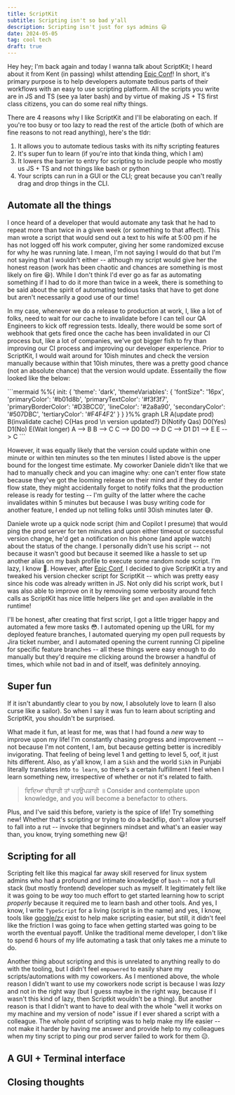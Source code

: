 ```yaml
---
title: ScriptKit
subtitle: Scripting isn't so bad y'all
description: Scripting isn't just for sys admins 😃
date: 2024-05-05
tag: cool tech
draft: true
---
```


<InlineImage
  containerClassName="mx-0 lg:mx-0"
  imgDivClassName="aspect-w-12 aspect-h-7"
  src="https://res.cloudinary.com/dinypqsgl/image/upload/v1715140985/blog/15-scripkit/collab-scripting.webp"
  alt="An image of ai generated people using an anvil and blacksmiting scripts for my automation"
/>

Hey hey; I'm back again and today I wanna talk about ScriptKit; I heard about it
from Kent (in passing) whilst attending [Epic Conf](https://epicweb.dev/conf)!
In short, it's primary purpose is to help developers automate tedious parts of
their workflows with an easy to use scripting platform. All the scripts you
write are in JS and TS (see ya later bash) and by virtue of making JS + TS first
class citizens, you can do some real nifty things.

There are 4 reasons why I like ScriptKit and I'll be elaborating on each. If
you're too busy or too lazy to read the rest of the article (both of which are
fine reasons to not read anything), here's the tldr:

1. It allows you to automate tedious tasks with its nifty scripting features
2. It's super fun to learn (if you're into that kinda thing, which I am)
3. It lowers the barrier to entry for scripting to include people who mostly us
   JS + TS and not things like bash or python
4. Your scripts can run in a GUI or the CLI; great because you can't really drag
   and drop things in the CLI.

## Automate all the things

I once heard of a developer that would automate any task that he had to repeat
more than twice in a given week (or something to that affect). This man wrote a
script that would send out a text to his wife at 5:00 pm if he has not logged
off his work computer, giving her some randomized excuse for why he was running
late. I mean, I'm not saying I would do that but I'm not saying that I wouldn't
either -- although my script would give her the honest reason (work has been
chaotic and chances are something is most likely on fire 😆). While I don't
think I'd ever go as far as automating something if I had to do it more than
twice in a week, there is something to be said about the spirit of automating
tedious tasks that have to get done but aren't necessarily a good use of our
time!

In my case, whenever we do a release to production at work, I, like a lot of
folks, need to wait for our cache to invalidate before I can tell our QA
Engineers to kick off regression tests. Ideally, there would be some sort of
webhook that gets fired once the cache has been invalidated in our CI process
but, like a lot of companies, we've got bigger fish to fry than improving our CI
process and improving our developer experience. Prior to ScriptKit, I would wait
around for 10ish minutes and check the version manually because within that
10ish minutes, there was a pretty good chance (not an absolute chance) that the
version would update. Essentailly the flow looked like the below:

<div className='my-8'>
```mermaid
%%{
  init: {
    'theme': 'dark',
    'themeVariables': {
			'fontSize": '16px',
			'primaryColor': '#b01d8b',
			'primaryTextColor': '#f3f3f7',
			'primaryBorderColor': '#D3BCC0',
			'lineColor': '#2a8a90',
			'secondaryColor': '#507DBC',
			'tertiaryColor': '#F4F4F2'
    }
  }
}%%
graph LR
  A(update prod)
  B(invalidate cache)
  C{Has prod \n version updated?}
  D(Notify Qas)
  D0(Yes)
  D1(No)
  E(Wait longer)
  A --> B
  B --> C
  C --> D0
  D0 --> D
  C --> D1
  D1 --> E
  E --> C
```

</div>

However, it was equally likely that the version could update within one minute
or within ten minutes so the ten minutes I listed above is the upper bound for
the longest time estimate. My coworker Daniele didn't like that we had to
manually check and you can imagine why: one can't enter flow state because
they've got the looming release on their mind and if they do enter flow state,
they might accidentally forget to notify folks that the production release is
ready for testing -- I'm guilty of the latter where the cache invalidates within
5 minutes but because I was busy writing code for another feature, I ended up
not telling folks until 30ish minutes later 😅.

Daniele wrote up a quick node script (him and Copilot I presume) that would ping
the prod server for ten minutes and upon either timeout or successful version
change, he'd get a notification on his phone (and apple watch) about the status
of the change. I personally didn't use his script -- not because it wasn't good
but because it seemed like a hassle to set up another alias on my bash profile
to execute some random node script. I'm lazy, I know 🙈. However, after
[Epic Conf](https://epicweb.dev/conf), I decided to give ScriptKit a try and
tweaked his version checker script for ScriptKit -- which was pretty easy since
his code was already written in JS. Not only did his script work, but I was also
able to improve on it by removing some verbosity around fetch calls as ScriptKit
has nice little helpers like `get` and `open` available in the runtime!

I'll be honest, after creating that first script, I got a little trigger happy
and automated a few more tasks 😳. I automated opening up the URL for my
deployed feature branches, I automated querying my open pull requests by Jira
ticket number, and I automated opening the current running CI pipeline for
specific feature branches -- all these things were easy enough to do manually
but they'd require me clicking around the browser a handful of times, which
while not bad in and of itself, was definitely annoying.

## Super fun

If it isn't abundantly clear to you by now, I absolutely love to learn (I also
curse like a sailor). So when I say it was fun to learn about scripting and
ScriptKit, you shouldn't be surprised.

What made it fun, at least for me, was that I had found a _new_ way to improve
upon my life! I'm constantly chasing progress and improvement -- not because I'm
not content, I am, but because getting better is incredibly invigorating. That
feeling of being level 1 and getting to level 5, oof, it just hits different.
Also, as y'all know, I am a `Sikh` and the world `Sikh` in Punjabi literally
translates into `to learn`, so there's a certain fulfillment I feel when I learn
something new, irrespective of whether or not it's related to faith.

<BlockQuote author="Guru Nanak Dev Ji">
  ਵਿਦਿਆ ਵੀਚਾਰੀ ਤਾਂ ਪਰਉਪਕਾਰੀ ॥ Consider and contemplate upon knowledge, and you
  will become a benefactor to others.
</BlockQuote>

Plus, and I've said this before, variety is the spice of life! Try something
new! Whether that's scripting or trying to do a backflip, don't allow yourself
to fall into a rut -- invoke that beginners mindset and what's an easier way
than, you know, trying something new 😃!

## Scripting for all

Scripting felt like this magical far away skill reserved for linux system admins
who had a profound and intimate knowledge of `bash` -- not a full stack (but
mostly frontend) developer such as myself. It legitimately felt like it was
going to be _way_ too much effort to get started learning how to script
_properly_ because it required me to learn bash and other tools. And yes, I
know, I write `TypeScript` for a living (script is in the name) and yes, I know,
tools like [google/zx](https://github.com/google/zx) exist to help make
scripting easier, but still, it didn't feel like the friction I was going to
face when getting started was going to be worth the eventual payoff. Unlike the
traditional meme developer, I don't like to spend 6 hours of my life automating
a task that only takes me a minute to do.

Another thing about scripting and this is unrelated to anything really to do
with the tooling, but I didn't feel `empowered` to easily share my
scripts/automations with my coworkers. As I mentioned above, the whole reason I
didn't want to use my coworkers node script is because I was _lazy_ and not in
the right way (but I guess maybe in the right way, because if I wasn't this kind
of lazy, then Scriptkit wouldn't be a thing). But another reason is that I
didn't want to have to deal with the whole "well it works on my machine and my
version of node" issue if I ever shared a script with a colleague. The whole
point of scripting was to help make my life easier -- not make it harder by
having me answer and provide help to my colleagues when my tiny script to ping
our prod server failed to work for them 😥.

## A GUI + Terminal interface

## Closing thoughts
